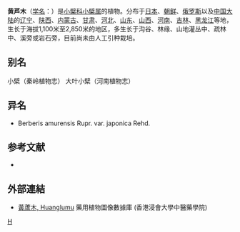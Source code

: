 {{Speciesbox 
| genus = Berberis
| species = amurensis
| authority = Rupr.
| image = Berberis amurensis 2016-04-28 9494.jpg
}}

'''黄芦木'''（[[学名|学名]]：{{lang|la|''Berberis amurensis''}}）是[[小檗科|小檗科]][[小檗属|小檗属]]的植物。分布于[[日本|日本]]、[[朝鲜|朝鲜]]、[[俄罗斯|俄罗斯]]以及[[中国大陆|中国大陆]]的[[辽宁|辽宁]]、[[陕西|陕西]]、[[内蒙古|内蒙古]]、[[甘肃|甘肃]]、[[河北|河北]]、[[山东|山东]]、[[山西|山西]]、[[河南|河南]]、[[吉林|吉林]]、[[黑龙江|黑龙江]]等地，生长于海拔1,100米至2,850米的地区，多生长于沟谷、林缘、山地灌丛中、疏林中、溪旁或岩石旁，目前尚未由人工引种栽培。

== 别名 ==
小檗（秦岭植物志） 大叶小檗（河南植物志）

== 异名 ==
* Berberis amurensis Rupr. var. japonica Rehd.

== 参考文献 ==
<div class="references-small">
* {{cite web| url =http://www.bioinfo.cn/db05/KmzwSpecies.php?action=view&id=1367| title =黄芦木| work =《中国高等植物数据库全库》| publisher =中国科学院微生物研究所| author =昆明植物研究所| accessdate =2009-02-22| deadurl =yes| archiveurl =https://web.archive.org/web/20160305022930/http://www.bioinfo.cn/db05/KmzwSpecies.php?action=view&id=1367| archivedate =2016-03-05}}
</div>

==外部連結==
*[http://libproject.hkbu.edu.hk/was40/detail?lang=ch&channelid=1288&searchword=herb_id=D00660 黃蘆木, Huanglumu]{{Wayback|url=http://libproject.hkbu.edu.hk/was40/detail?lang=ch&channelid=1288&searchword=herb_id=D00660 |date=20160304103244 }} 藥用植物圖像數據庫 (香港浸會大學中醫藥學院) {{zh-hant}}{{en}}

{{Taxonbar}}

[[Category:小檗属|H]]